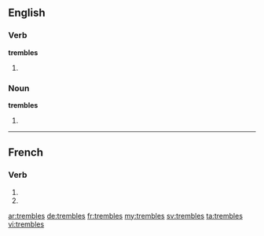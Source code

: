 {{also|tremblés}}
==English==

===Verb===
'''trembles'''

# {{third-person singular of|tremble}}

===Noun===
'''trembles'''

# {{plural of|tremble}}

----

==French==

===Verb===
{{fr-verb-form}}

# {{conjugation of|trembler||2|s|pres|ind|lang=fr}}
# {{conjugation of|trembler||2|s|pres|sub|lang=fr}}

[[ar:trembles]]
[[de:trembles]]
[[fr:trembles]]
[[my:trembles]]
[[sv:trembles]]
[[ta:trembles]]
[[vi:trembles]]